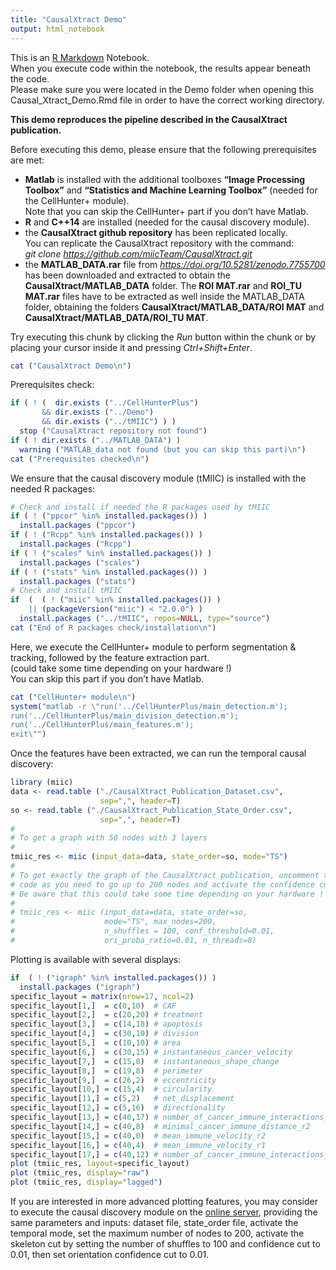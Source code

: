 ---
title: "CausalXtract Demo"
output: html_notebook
---

This is an [R Markdown](http://rmarkdown.rstudio.com) Notebook.\
When you execute code within the notebook, the results appear beneath the code.\
Please make sure you were located in the Demo folder when opening this Causal_Xtract_Demo.Rmd file in order to have the correct working directory.

**This demo reproduces the pipeline described in the CausalXtract publication.**

Before executing this demo, please ensure that the following prerequisites are met:

-   **Matlab** is installed with the additional toolboxes **"Image Processing Toolbox"** and **"Statistics and Machine Learning Toolbox"** (needed for the CellHunter+ module).\
    Note that you can skip the CellHunter+ part if you don't have Matlab.\
-   **R** and **C++14** are installed (needed for the causal discovery module).\
-   the **CausalXtract github repository** has been replicated locally.\
    You can replicate the CausalXtract repository with the command:\
    *git clone <https://github.com/miicTeam/CausalXtract.git>*\
-   the **MATLAB_DATA.rar** file from [*https://doi.org/10.5281/zenodo.7755700*](https://doi.org/10.5281/zenodo.7755700){.uri} has been downloaded and extracted to obtain the **CausalXtract/MATLAB_DATA** folder. The **ROI MAT.rar** and **ROI_TU MAT.rar** files have to be extracted as well inside the MATLAB_DATA folder, obtaining the folders **CausalXtract/MATLAB_DATA/ROI MAT** and **CausalXtract/MATLAB_DATA/ROI_TU MAT**.

Try executing this chunk by clicking the *Run* button within the chunk or by placing your cursor inside it and pressing *Ctrl+Shift+Enter*.

```{r}
cat ("CausalXtract Demo\n")
```

Prerequisites check:

```{r}
if ( ! (  dir.exists ("../CellHunterPlus")
       && dir.exists ("../Demo")
       && dir.exists ("../tMIIC") ) ) 
  stop ("CausalXtract repository not found")
if ( ! dir.exists ("../MATLAB_DATA") )
  warning ("MATLAB_data not found (but you can skip this part)\n")
cat ("Prerequisites checked\n")
```

We ensure that the causal discovery module (tMIIC) is installed with the needed R packages:

```{r}
# Check and install if needed the R packages used by tMIIC
if ( ! ("ppcor" %in% installed.packages()) )
  install.packages ("ppcor") 
if ( ! ("Rcpp" %in% installed.packages()) )
  install.packages ("Rcpp") 
if ( ! ("scales" %in% installed.packages()) )
  install.packages ("scales") 
if ( ! ("stats" %in% installed.packages()) )
  install.packages ("stats") 
# Check and install tMIIC
if  (  ( ! ("miic" %in% installed.packages()) )
    || (packageVersion("miic") < "2.0.0") ) 
  install.packages ("../tMIIC", repos=NULL, type="source") 
cat ("End of R packages check/installation\n")
```

Here, we execute the CellHunter+ module to perform segmentation & tracking, followed by the feature extraction part.\
(could take some time depending on your hardware !)\
You can skip this part if you don't have Matlab.

```{r}
cat ("CellHunter+ module\n")
system("matlab -r \"run('../CellHunterPlus/main_detection.m');
run('../CellHunterPlus/main_division_detection.m'); 
run('../CellHunterPlus/main_features.m');
exit\"")
```
Once the features have been extracted, we can run the temporal causal discovery:

```{r}
library (miic)
data <- read.table ("./CausalXtract_Publication_Dataset.csv", 
                    sep=",", header=T)
so <- read.table ("./CausalXtract_Publication_State_Order.csv", 
                    sep=",", header=T)
# 
# To get a graph with 50 nodes with 3 layers
# 
tmiic_res <- miic (input_data=data, state_order=so, mode="TS")
#
# To get exactly the graph of the CausalXtract publication, uncomment the following
# code as you need to go up to 200 nodes and activate the confidence cuts.
# Be aware that this could take some time depending on your hardware ! 
# 
# tmiic_res <- miic (input_data=data, state_order=so, 
#                    mode="TS", max_nodes=200,
#                    n_shuffles = 100, conf_threshold=0.01, 
#                    ori_proba_ratio=0.01, n_threads=8)
```

Plotting is available with several displays:

```{r}
if  ( ! ("igraph" %in% installed.packages()) )
  install.packages ("igraph") 
specific_layout = matrix(nrow=17, ncol=2)
specific_layout[1,]  = c(0,10)  # CAF
specific_layout[2,]  = c(20,20) # treatment
specific_layout[3,]  = c(14,18) # apoptosis
specific_layout[4,]  = c(30,10) # division
specific_layout[5,]  = c(10,10) # area
specific_layout[6,]  = c(30,15) # instantaneous_cancer_velocity
specific_layout[7,]  = c(15,0)  # instantaneous_shape_change
specific_layout[8,]  = c(19,8)  # perimeter
specific_layout[9,]  = c(26,2)  # eccentricity
specific_layout[10,] = c(15,4)  # circularity
specific_layout[11,] = c(5,2)   # net_displacement
specific_layout[12,] = c(5,16)  # directionality
specific_layout[13,] = c(40,17) # number_of_cancer_immune_interactions_r2
specific_layout[14,] = c(40,8)  # minimal_cancer_immune_distance_r2
specific_layout[15,] = c(40,0)  # mean_immune_velocity_r2
specific_layout[16,] = c(40,4)  # mean_immune_velocity_r1
specific_layout[17,] = c(40,12) # number_of_cancer_immune_interactions_r1
plot (tmiic_res, layout=specific_layout)
plot (tmiic_res, display="raw")
plot (tmiic_res, display="lagged")
```

If you are interested in more advanced plotting features, you may consider to execute the causal discovery module on the [online server](https://miic.curie.fr/workbench_timeseries.php), providing the same parameters and inputs: dataset file, state_order file, activate the temporal mode, set the maximum number of nodes to 200, activate the skeleton cut by setting the number of shuffles to 100 and confidence cut to 0.01, then set orientation confidence cut to 0.01.
